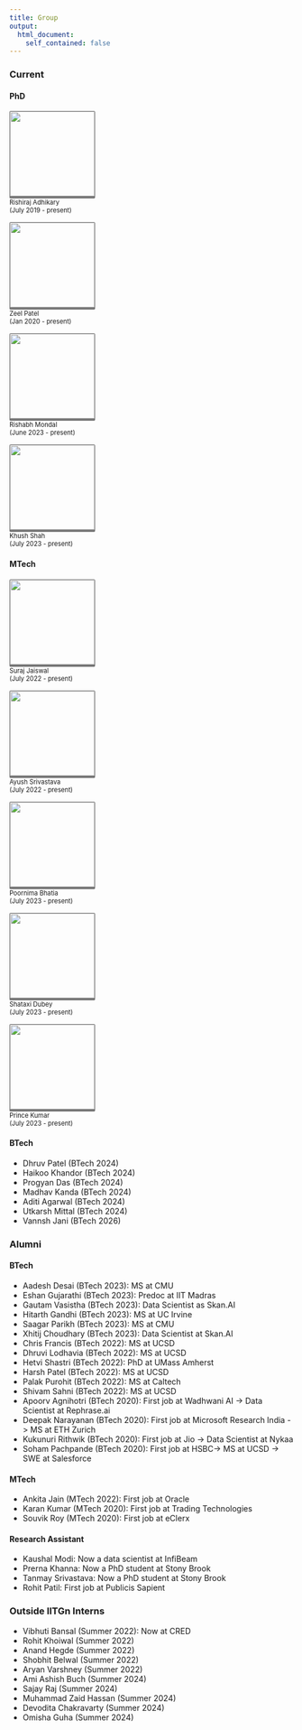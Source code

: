 ```yaml
---
title: Group
output:
  html_document:
    self_contained: false
---
```


### Current

#### PhD 

::: {layout-ncol=5}
<a href="https://rishi-a.github.io">
  <img src="https://rishi-a.github.io/images/RISHIRAJ.jpg" class="cropped-image"><br/>
</a>
<span style="font-size: 0.8em;">Rishiraj Adhikary <br/>(July 2019 - present)</span>

<a href="https://patel-zeel.github.io">
  <img src="https://patel-zeel.github.io/images/profile_crop.png" class="cropped-image"><br/>
</a>
<span style="font-size: 0.8em;">Zeel Patel  <br/>(Jan 2020 - present)</span>

<a href="https://rishabh-mondal.github.io">
  <img src="https://rishabh-mondal.github.io/ris.jpg" class="cropped-image"><br/>
</a>
<span style="font-size: 0.8em;">Rishabh Mondal <br/> (June 2023 - present)</span>

<a href="https://khush24shah.github.io">
  <img src="https://khush24shah.github.io/images/Khush.jpeg" class="cropped-image"><br/>
</a>
<span style="font-size: 0.8em;">Khush Shah <br/> (July 2023 - present)</span>

:::

<style>
.cropped-image {
  width: 150px;
  height: 150px;
  object-fit: cover;
  border: 1px solid #777; /* Set a thin border on all sides */
  border-bottom: 4px solid #777; /* Set a thicker border only at the bottom (slightly darker than tomato) */
  border-radius: 2px; /* Optional: add rounded corners for a nicer look */
  transition: border-color 0.3s; /* Add smooth transition for the border color */
}

.cropped-image:hover {
  /* Change border color on hover */
  border-bottom-color: #d9534f; /* Use the same slightly darker color on hover */
}
</style>


#### MTech

::: {layout-ncol=5}

<a href="https://jaiswalsuraj487.github.io">
  <img src="https://jaiswalsuraj487.github.io/images/profile_photo.jpg" class="cropped-image"><br/>
</a>
<span style="font-size: 0.8em;">Suraj Jaiswal  <br/>(July 2022 - present)</span>

<img src="images/members/Ayush.jpg" class="cropped-image"><br/>
<span style="font-size: 0.8em;">Ayush Srivastava  <br/>(July 2022 - present)</span>

<img src="images/members/Poornima.jpg" class="cropped-image"><br/>
<span style="font-size: 0.8em;">Poornima Bhatia  <br/>(July 2023 - present)</span>

<img src="images/members/Shataxi.jpg" class="cropped-image"><br/>
<span style="font-size: 0.8em;">Shataxi Dubey  <br/>(July 2023 - present)</span>

<img src="images/members/Prince.jpg" class="cropped-image"><br/>
<span style="font-size: 0.8em;">Prince Kumar  <br/>(July 2023 - present)</span>

:::

#### BTech

::: {layout-ncol=2}

- Dhruv Patel (BTech 2024)
- Haikoo Khandor (BTech 2024)
- Progyan Das (BTech 2024)
- Madhav Kanda (BTech 2024)
- Aditi Agarwal (BTech 2024)
- Utkarsh Mittal (BTech 2024)
- Vannsh Jani (BTech 2026)

:::


### Alumni


#### BTech

- Aadesh Desai (BTech 2023): MS at CMU
- Eshan Gujarathi (BTech 2023): Predoc at IIT Madras
- Gautam Vasistha (BTech 2023): Data Scientist as Skan.AI
- Hitarth Gandhi (BTech 2023): MS at UC Irvine
- Saagar Parikh (BTech 2023): MS at CMU
- Xhitij Choudhary (BTech 2023): Data Scientist at Skan.AI
- Chris Francis (BTech 2022): MS at UCSD
- Dhruvi Lodhavia (BTech 2022): MS at UCSD
- Hetvi Shastri (BTech 2022): PhD at UMass Amherst
- Harsh Patel (BTech 2022): MS at UCSD
- Palak Purohit (BTech 2022): MS at Caltech
- Shivam Sahni (BTech 2022): MS at UCSD
- Apoorv Agnihotri (BTech 2020): First job at Wadhwani AI -> Data Scientist at Rephrase.ai
- Deepak Narayanan (BTech 2020): First job at Microsoft Research India -> MS at ETH Zurich
- Kukunuri Rithwik (BTech 2020): First job at Jio -> Data Scientist at Nykaa
- Soham Pachpande (BTech 2020): First job at  HSBC-> MS at UCSD -> SWE at Salesforce

#### MTech

- Ankita Jain (MTech 2022): First job at Oracle
- Karan Kumar (MTech 2020): First job at Trading Technologies
- Souvik Roy (MTech 2020): First job at eClerx

#### Research Assistant

- Kaushal Modi: Now a data scientist at InfiBeam
- Prerna Khanna: Now a PhD student at Stony Brook
- Tanmay Srivastava: Now a PhD student at Stony Brook
- Rohit Patil: First job at Publicis Sapient

### Outside IITGn Interns

- Vibhuti Bansal (Summer 2022): Now at CRED
- Rohit Khoiwal (Summer 2022)
- Anand Hegde (Summer 2022)
- Shobhit Belwal (Summer 2022)
- Aryan Varshney (Summer 2022)
- Ami Ashish Buch (Summer 2024)
- Sajay Raj (Summer 2024)
- Muhammad Zaid Hassan (Summer 2024)
- Devodita Chakravarty (Summer 2024)
- Omisha Guha (Summer 2024)
